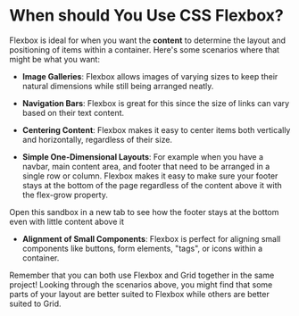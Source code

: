 
# When should You Use CSS Flexbox?
Flexbox is ideal for when you want the **content** to determine the layout and positioning of items within a container. Here's some scenarios where that might be what you want:

- **Image Galleries**: Flexbox allows images of varying sizes to keep their natural dimensions while still being arranged neatly.

<HTMLCSSJSPlayground folderPath="CSS/Layout/Flexbox/WhenToUseFlexbox/ImageGallery"/>

- **Navigation Bars**: Flexbox is great for this since the size of links can vary based on their text content.

<HTMLCSSJSPlayground folderPath="CSS/Layout/Flexbox/WhenToUseFlexbox/NavigationBar"/>

- **Centering Content**: Flexbox makes it easy to center items both vertically and horizontally, regardless of their size.

<HTMLCSSJSPlayground folderPath="CSS/Layout/Flexbox/WhenToUseFlexbox/CenteringContent"/>

- **Simple One-Dimensional Layouts**: For example when you have a navbar, main content area, and footer that need to be arranged in a single row or column. Flexbox makes it easy to make sure your footer stays at the bottom of the page regardless of the content above it with the flex-grow property.

<Callout type="info">
Open this sandbox in a new tab to see how the footer stays at the bottom even with little content above it
</Callout>

<HTMLCSSJSPlayground folderPath="CSS/Layout/Flexbox/WhenToUseFlexbox/SimpleOneDimensionalLayout"/>

- **Alignment of Small Components**: Flexbox is perfect for aligning small components like buttons, form elements, "tags", or icons within a container.

<HTMLCSSJSPlayground folderPath="CSS/Layout/Flexbox/WhenToUseFlexbox/AligningSmallComponents"/>

<Callout type="info">
Remember that you can both use Flexbox and Grid together in the same project! Looking through the scenarios above, you might find that some parts of your layout are better suited to Flexbox while others are better suited to Grid.
</Callout>